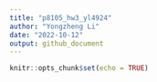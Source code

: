 ```yaml
---
title: "p8105_hw3_yl4924"
author: "Yongzheng Li"
date: "2022-10-12"
output: github_document
---
```


```r
knitr::opts_chunk$set(echo = TRUE)
```


